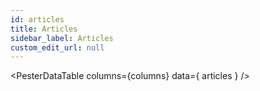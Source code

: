 ```yaml
---
id: articles
title: Articles
sidebar_label: Articles
custom_edit_url: null
---
```



<PesterDataTable
  columns={columns}
  data={ articles }
/>

<PesterDataButton
  text="Suggest New Article"
  editUrl="https://github.com/pester/docs/edit/master/docs/additional-resources/articles.table.js"
/>
